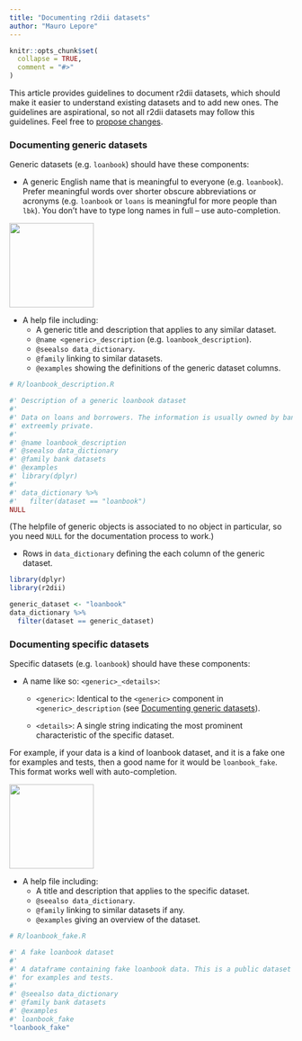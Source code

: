 ```yaml
---
title: "Documenting r2dii datasets"
author: "Mauro Lepore"
---
```


```r
knitr::opts_chunk$set(
  collapse = TRUE,
  comment = "#>"
)
```

This article provides guidelines to document r2dii datasets, which should make it easier to understand existing datasets and to add new ones. The guidelines are aspirational, so not all r2dii datasets may follow this guidelines. Feel free to [propose changes](https://github.com/2DegreesInvesting/r2dii/issues/new).

### Documenting generic datasets

Generic datasets (e.g. `loanbook`) should have these components:

* A generic English name that is meaningful to everyone (e.g. `loanbook`). Prefer meaningful words over shorter obscure abbreviations or acronyms (e.g. `loanbook` or `loans` is meaningful for more people than `lbk`). You don't have to type long names in full -- use auto-completion.

<img src=https://i.imgur.com/jiCNF8e.png height=150/>

* A help file including:
    * A generic title and description that applies to any similar dataset.
    * `@name <generic>_description` (e.g. `loanbook_description`).
    * `@seealso data_dictionary`.
    * `@family` linking to similar datasets.
    * `@examples` showing the definitions of the generic dataset columns.

```r
# R/loanbook_description.R 

#' Description of a generic loanbook dataset
#'
#' Data on loans and borrowers. The information is usually owned by banks and
#' extreemly private.
#'
#' @name loanbook_description
#' @seealso data_dictionary
#' @family bank datasets
#' @examples
#' library(dplyr)
#'
#' data_dictionary %>%
#'   filter(dataset == "loanbook")
NULL
```

(The helpfile of generic objects is associated to no object in particular, so you need `NULL` for the documentation process to work.)

* Rows in `data_dictionary` defining the each column of the generic dataset.

```r
library(dplyr)
library(r2dii)

generic_dataset <- "loanbook"
data_dictionary %>% 
  filter(dataset == generic_dataset)
```

### Documenting specific datasets

Specific datasets (e.g. `loanbook`) should have these components:

* A name like so: `<generic>_<details>`:

    * `<generic>`: Identical to the `<generic>` component in `<generic>_description` (see [Documenting generic datasets]).

    * `<details>`: A single string indicating the most prominent characteristic of the specific dataset.

For example, if your data is a kind of loanbook dataset, and it is a fake one for examples and tests, then a good name for it would be `loanbook_fake`. This format works well with auto-completion.

<img src="https://i.imgur.com/j2QmmKE.png" height=150 />

* A help file including:
    * A title and description that applies to the specific dataset.
    * `@seealso data_dictionary`.
    * `@family` linking to similar datasets if any.
    * `@examples` giving an overview of the dataset.

```r
# R/loanbook_fake.R 

#' A fake loanbook dataset
#'
#' A dataframe containing fake loanbook data. This is a public dataset useful
#' for examples and tests.
#'
#' @seealso data_dictionary
#' @family bank datasets
#' @examples
#' loanbook_fake
"loanbook_fake"
```
